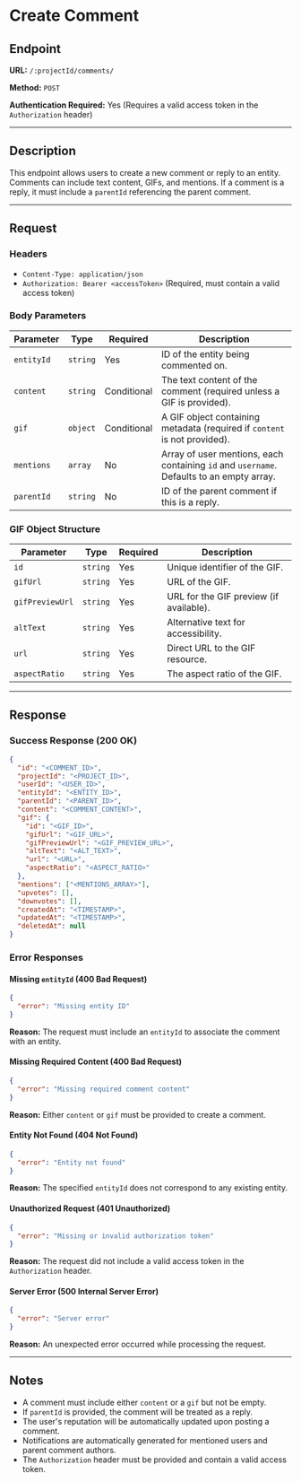 # Create Comment

## Endpoint

**URL:** `/:projectId/comments/`

**Method:** `POST`

**Authentication Required:** Yes (Requires a valid access token in the `Authorization` header)

----------

## Description

This endpoint allows users to create a new comment or reply to an entity. Comments can include text content, GIFs, and mentions. If a comment is a reply, it must include a `parentId` referencing the parent comment.

----------

## Request

### Headers

-   `Content-Type: application/json`
-   `Authorization: Bearer <accessToken>` (Required, must contain a valid access token)

### Body Parameters


| Parameter  | Type     | Required    | Description                                                                              |
| ---------- | -------- | ----------- | ---------------------------------------------------------------------------------------- |
| `entityId` | `string` | Yes         | ID of the entity being commented on.                                                     |
| `content`  | `string` | Conditional | The text content of the comment (required unless a GIF is provided).                     |
| `gif`      | `object` | Conditional | A GIF object containing metadata (required if `content` is not provided).                |
| `mentions` | `array`  | No          | Array of user mentions, each containing `id` and `username`. Defaults to an empty array. |
| `parentId` | `string` | No          | ID of the parent comment if this is a reply.                                             |

### GIF Object Structure

| Parameter       | Type     | Required | Description                             |
| --------------- | -------- | -------- | --------------------------------------- |
| `id`            | `string` | Yes      | Unique identifier of the GIF.           |
| `gifUrl`        | `string` | Yes      | URL of the GIF.                         |
| `gifPreviewUrl` | `string` | Yes       | URL for the GIF preview (if available). |
| `altText`       | `string` | Yes       | Alternative text for accessibility.     |
| `url`           | `string` | Yes      | Direct URL to the GIF resource.         |
| `aspectRatio`   | `string` | Yes       | The aspect ratio of the GIF.            |


----------

## Response

### Success Response (200 OK)

```json
{
  "id": "<COMMENT_ID>",
  "projectId": "<PROJECT_ID>",
  "userId": "<USER_ID>",
  "entityId": "<ENTITY_ID>",
  "parentId": "<PARENT_ID>",
  "content": "<COMMENT_CONTENT>",
  "gif": {
    "id": "<GIF_ID>",
    "gifUrl": "<GIF_URL>",
    "gifPreviewUrl": "<GIF_PREVIEW_URL>",
    "altText": "<ALT_TEXT>",
    "url": "<URL>",
    "aspectRatio": "<ASPECT_RATIO>"
  },
  "mentions": ["<MENTIONS_ARRAY>"],
  "upvotes": [],
  "downvotes": [],
  "createdAt": "<TIMESTAMP>",
  "updatedAt": "<TIMESTAMP>",
  "deletedAt": null
}

```

### Error Responses

#### Missing `entityId` (400 Bad Request)

```json
{
  "error": "Missing entity ID"
}

```

**Reason:** The request must include an `entityId` to associate the comment with an entity.

#### Missing Required Content (400 Bad Request)

```json
{
  "error": "Missing required comment content"
}

```

**Reason:** Either `content` or `gif` must be provided to create a comment.

#### Entity Not Found (404 Not Found)

```json
{
  "error": "Entity not found"
}

```

**Reason:** The specified `entityId` does not correspond to any existing entity.

#### Unauthorized Request (401 Unauthorized)

```json
{
  "error": "Missing or invalid authorization token"
}

```

**Reason:** The request did not include a valid access token in the `Authorization` header.

#### Server Error (500 Internal Server Error)

```json
{
  "error": "Server error"
}

```

**Reason:** An unexpected error occurred while processing the request.

----------

## Notes

-   A comment must include either `content` or a `gif` but not be empty.
-   If `parentId` is provided, the comment will be treated as a reply.
-   The user's reputation will be automatically updated upon posting a comment.
-   Notifications are automatically generated for mentioned users and parent comment authors.
-   The `Authorization` header must be provided and contain a valid access token.